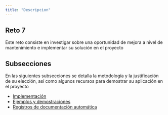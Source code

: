 ```yaml
---
title: "Descripcion"
---
```


## Reto 7

Este reto consiste en investigar sobre una oportunidad de mejora a nivel de mantenimiento e implementar su solución en el proyecto

## Subsecciones

En las siguientes subsecciones se detalla la metodología y la justificación de su elección, así como algunos recursos para demostrar su aplicación en el proyecto

- [Implementación](implementacion.qmd)
- [Ejemplos y demostraciones](ejemplos.qmd)
- [Registros de documentación automática](logs.qmd)